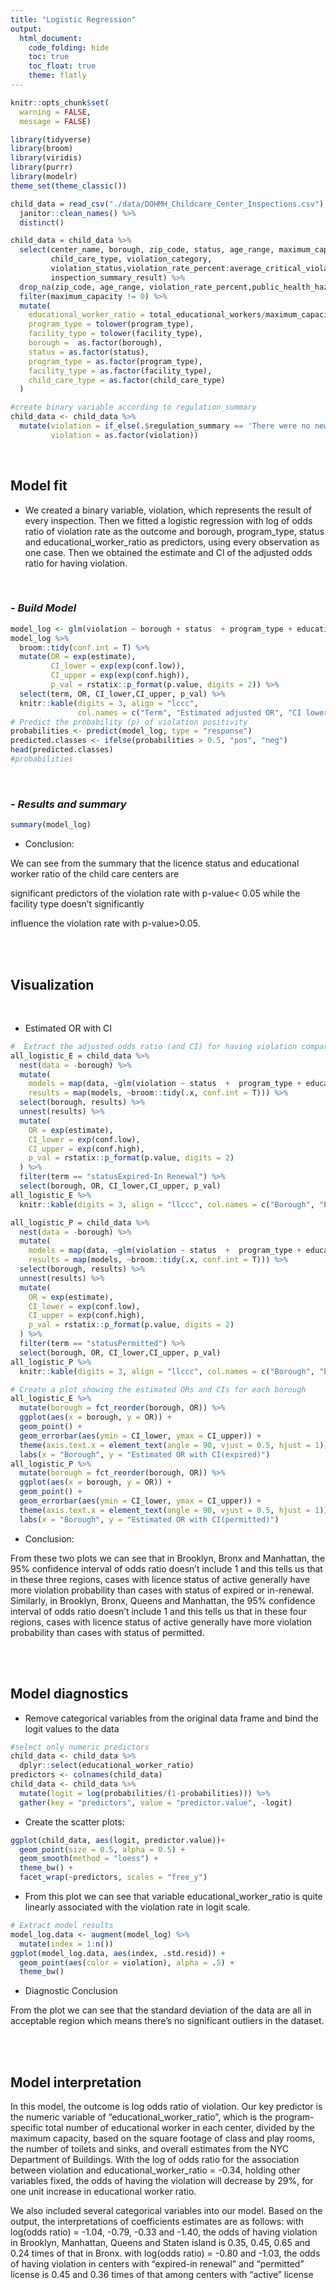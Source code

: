 ```yaml
---
title: "Logistic Regression"
output: 
  html_document:
    code_folding: hide
    toc: true
    toc_float: true
    theme: flatly
---
```

```r
knitr::opts_chunk$set(
  warning = FALSE,
  message = FALSE)
```

```r
library(tidyverse)
library(broom)
library(viridis)
library(purrr)
library(modelr)
theme_set(theme_classic())

child_data = read_csv("./data/DOHMH_Childcare_Center_Inspections.csv") %>%
  janitor::clean_names() %>%
  distinct()

child_data = child_data %>% 
  select(center_name, borough, zip_code, status, age_range, maximum_capacity,program_type, facility_type, 
         child_care_type, violation_category,
         violation_status,violation_rate_percent:average_critical_violation_rate,regulation_summary,
         inspection_summary_result) %>%
  drop_na(zip_code, age_range, violation_rate_percent,public_health_hazard_violation_rate, critical_violation_rate) %>% 
  filter(maximum_capacity != 0) %>% 
  mutate(
    educational_worker_ratio = total_educational_workers/maximum_capacity,
    program_type = tolower(program_type),
    facility_type = tolower(facility_type),
    borough =  as.factor(borough),
    status = as.factor(status),
    program_type = as.factor(program_type),
    facility_type = as.factor(facility_type),
    child_care_type = as.factor(child_care_type)
  )

#create binary variable according to regulation_summary
child_data <- child_data %>%
  mutate(violation = if_else(.$regulation_summary == 'There were no new violations observed at the time of this inspection/visit.','0','1'),
         violation = as.factor(violation))
```

<br>

## **Model fit**

* We created a binary variable, violation, which represents the result of every inspection. Then we fitted a logistic regression with log of odds ratio of violation rate as the outcome and borough, program_type, status and educational_worker_ratio as predictors, using every observation as one case. Then we obtained the estimate and CI of the adjusted odds ratio for having violation.

<br>

### *- Build Model*

```r
model_log <- glm(violation ~ borough + status  + program_type + educational_worker_ratio,data = child_data,family = binomial(link=logit))
model_log %>%
  broom::tidy(conf.int = T) %>% 
  mutate(OR = exp(estimate),
         CI_lower = exp(exp(conf.low)),
         CI_upper = exp(exp(conf.high)),
         p_val = rstatix::p_format(p.value, digits = 2)) %>% 
  select(term, OR, CI_lower,CI_upper, p_val) %>% 
  knitr::kable(digits = 3, align = "lccc", 
               col.names = c("Term", "Estimated adjusted OR", "CI lower bound", "CI upper bound", "p-value"))
# Predict the probability (p) of violation positivity
probabilities <- predict(model_log, type = "response")
predicted.classes <- ifelse(probabilities > 0.5, "pos", "neg")
head(predicted.classes)
#probabilities
```

<br>

### *- Results and summary*

```r
summary(model_log)
```

* Conclusion:

We can see from the summary that the licence status and educational worker ratio of the child care centers are

significant predictors of the violation rate with p-value< 0.05 while the facility type doesn't significantly

influence the violation rate with p-value>0.05.

<br>
<br>

## **Visualization**

<br>

* Estimated OR with CI

```r
#  Extract the adjusted odds ratio (and CI) for having violation comparing licence type of "active" against "Expired-in renewal" from all the boroughs.
all_logistic_E = child_data %>% 
  nest(data = -borough) %>% 
  mutate(
    models = map(data, ~glm(violation ~ status  +  program_type + educational_worker_ratio, data = ., family = binomial(link = "logit"))),
    results = map(models, ~broom::tidy(.x, conf.int = T))) %>% 
  select(borough, results) %>% 
  unnest(results) %>% 
  mutate(
    OR = exp(estimate),
    CI_lower = exp(conf.low),
    CI_upper = exp(conf.high),
    p_val = rstatix::p_format(p.value, digits = 2)
  ) %>% 
  filter(term == "statusExpired-In Renewal") %>% 
  select(borough, OR, CI_lower,CI_upper, p_val) 
all_logistic_E %>% 
  knitr::kable(digits = 3, align = "llccc", col.names = c("Borough", "Estimated adjusted OR", "CI lower bound", "CI upper bound", "p-value"))

all_logistic_P = child_data %>% 
  nest(data = -borough) %>% 
  mutate(
    models = map(data, ~glm(violation ~ status  +  program_type + educational_worker_ratio, data = ., family = binomial(link = "logit"))),
    results = map(models, ~broom::tidy(.x, conf.int = T))) %>% 
  select(borough, results) %>% 
  unnest(results) %>% 
  mutate(
    OR = exp(estimate),
    CI_lower = exp(conf.low),
    CI_upper = exp(conf.high),
    p_val = rstatix::p_format(p.value, digits = 2)
  ) %>% 
  filter(term == "statusPermitted") %>% 
  select(borough, OR, CI_lower,CI_upper, p_val) 
all_logistic_P %>% 
  knitr::kable(digits = 3, align = "llccc", col.names = c("Borough", "Estimated adjusted OR", "CI lower bound", "CI upper bound", "p-value"))
```
```r
# Create a plot showing the estimated ORs and CIs for each borough
all_logistic_E %>% 
  mutate(borough = fct_reorder(borough, OR)) %>%
  ggplot(aes(x = borough, y = OR)) +
  geom_point() +
  geom_errorbar(aes(ymin = CI_lower, ymax = CI_upper)) +
  theme(axis.text.x = element_text(angle = 90, vjust = 0.5, hjust = 1)) +
  labs(x = "Borough", y = "Estimated OR with CI(expired)")
all_logistic_P %>% 
  mutate(borough = fct_reorder(borough, OR)) %>%
  ggplot(aes(x = borough, y = OR)) +
  geom_point() +
  geom_errorbar(aes(ymin = CI_lower, ymax = CI_upper)) +
  theme(axis.text.x = element_text(angle = 90, vjust = 0.5, hjust = 1)) +
  labs(x = "Borough", y = "Estimated OR with CI(permitted)")
```


* Conclusion:

From these two plots we can see that in Brooklyn, Bronx and Manhattan, the 95% confidence interval of odds ratio doesn't include 1 and this tells us that in these three regions, cases with licence status of active generally have more violation probability than cases with status of expired or in-renewal. Similarly, in Brooklyn, Bronx, Queens and Manhattan, the 95% confidence interval of odds ratio doesn't include 1 and this tells us that in these four regions, cases with licence status of active generally have more violation probability than cases with status of permitted.

<br>
<br>

## **Model diagnostics**

* Remove categorical variables from the original data frame and bind the logit values to the data

```r
#select only numeric predictors
child_data <- child_data %>%
  dplyr::select(educational_worker_ratio) 
predictors <- colnames(child_data)
child_data <- child_data %>%
  mutate(logit = log(probabilities/(1-probabilities))) %>%
  gather(key = "predictors", value = "predictor.value", -logit)
```

* Create the scatter plots:

```r
ggplot(child_data, aes(logit, predictor.value))+
  geom_point(size = 0.5, alpha = 0.5) +
  geom_smooth(method = "loess") + 
  theme_bw() + 
  facet_wrap(~predictors, scales = "free_y")
```

* From this plot we can see that variable educational_worker_ratio is quite linearly associated with the violation rate in logit scale.

```r
# Extract model results
model_log.data <- augment(model_log) %>% 
  mutate(index = 1:n()) 
ggplot(model_log.data, aes(index, .std.resid)) + 
  geom_point(aes(color = violation), alpha = .5) +
  theme_bw()
```


* Diagnostic Conclusion

From the plot we can see that the standard deviation of the data are all in acceptable region which means there's no significant outliers in the dataset.

<br>
<br>

## **Model interpretation**

In this model, the outcome is log odds ratio of violation. Our key predictor is the numeric variable of "educational_worker_ratio", which is the program-specific total number of educational worker in each center,  divided by the maximum capacity, based on the square footage of class and play rooms, the number of toilets and sinks, and overall estimates from the NYC Department of Buildings. With the log of odds ratio for the association between violation and educational_worker_ratio = -0.34, holding other variables fixed, the odds of having the violation will decrease by 29%, for one unit increase in educational worker ratio.

We also included several categorical variables into our model. Based on the output, the interpretations of coefficients estimates are as follows:
with log(odds ratio) =  -1.04, -0.79, -0.33 and -1.40, the odds of having violation in Brooklyn, Manhattan, Queens and Staten island is 0.35, 0.45, 0.65 and 0.24 times of that in Bronx.
with log(odds ratio) = -0.80 and -1.03, the odds of having violation in centers with "expired-in renewal" and "permitted" license is  0.45 and 0.36 times of that among centers with "active" license
































